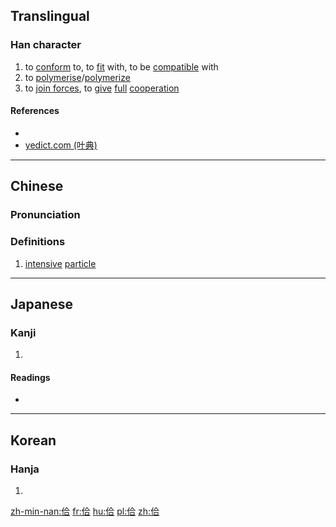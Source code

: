 ==Translingual==

===Han character===
{{Han char|rn=9|rad=人|as=06|sn=8|four=28261|canj=OOMR|ids=⿰亻合}}

# to [[conform]] to, to [[fit]] with, to be [[compatible]] with
# to [[polymerise]]/[[polymerize]]
# to [[join forces]], to [[give]] [[full]] [[cooperation]]

====References====
* {{Han ref|kx=0100.120|dkj=00551|dj=0212.070|hdz=10150.040|uh=4F6E|ud=20334|bh=CBCC|bd=52172}}
*[http://yedict.com/htm/4F/4F6E.htm yedict.com (叶典)]

----

==Chinese==
{{zh-forms}}

===Pronunciation===
{{zh-pron
|m=gé
|c=tap1
|mc=y
|oc=y
|ma=
|cat=v
}}

===Definitions===

# {{label|zh|Cantonese}} [[intensive]] [[particle]]

----

==Japanese==

===Kanji===
{{ja-kanji|grade=|rs=人06}}

# {{defn|lang=ja|sort=人06}}

====Readings====
* {{ja-readings|on=[[こう]] (kō)|kun=[[あわせる]] (awaseru)}}

----

==Korean==

===Hanja===
{{ko-hanja|hangeul=합|eumhun=|rv=hap|mr=hap|y=hap}}

# {{defn|lang=ko|sort=人06}}

[[zh-min-nan:佮]]
[[fr:佮]]
[[hu:佮]]
[[pl:佮]]
[[zh:佮]]